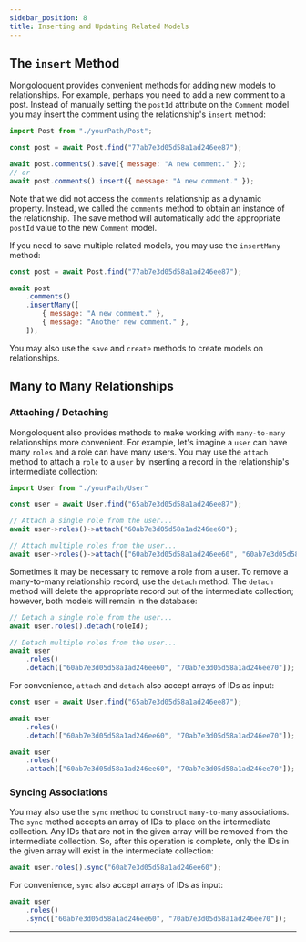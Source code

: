 ```yaml
---
sidebar_position: 8
title: Inserting and Updating Related Models
---
```



## The `insert` Method

Mongoloquent provides convenient methods for adding new models to relationships. For example, perhaps you need to add a new comment to a post. Instead of manually setting the `postId` attribute on the `Comment` model you may insert the comment using the relationship's `insert` method:

```js
import Post from "./yourPath/Post";

const post = await Post.find("77ab7e3d05d58a1ad246ee87");

await post.comments().save({ message: "A new comment." });
// or
await post.comments().insert({ message: "A new comment." });
```

Note that we did not access the `comments` relationship as a dynamic property. Instead, we called the `comments` method to obtain an instance of the relationship. The save method will automatically add the appropriate `postId` value to the new `Comment` model.

If you need to save multiple related models, you may use the `insertMany` method:

```js
const post = await Post.find("77ab7e3d05d58a1ad246ee87");

await post
	.comments()
	.insertMany([
		{ message: "A new comment." },
		{ message: "Another new comment." },
	]);
```

You may also use the `save` and `create` methods to create models on relationships.

## Many to Many Relationships

### Attaching / Detaching

Mongoloquent also provides methods to make working with `many-to-many` relationships more convenient. For example, let's imagine a `user` can have many `roles` and a role can have many users. You may use the `attach` method to attach a `role` to a `user` by inserting a record in the relationship's intermediate collection:

```js
import User from "./yourPath/User"

const user = await User.find("65ab7e3d05d58a1ad246ee87");

// Attach a single role from the user...
await user->roles()->attach("60ab7e3d05d58a1ad246ee60");

// Attach multiple roles from the user...
await user->roles()->attach(["60ab7e3d05d58a1ad246ee60", "60ab7e3d05d58a1ad246ee61"]);
```

Sometimes it may be necessary to remove a role from a user. To remove a many-to-many relationship record, use the `detach` method. The `detach` method will delete the appropriate record out of the intermediate collection; however, both models will remain in the database:

```js
// Detach a single role from the user...
await user.roles().detach(roleId);

// Detach multiple roles from the user...
await user
	.roles()
	.detach(["60ab7e3d05d58a1ad246ee60", "70ab7e3d05d58a1ad246ee70"]);
```

For convenience, `attach` and `detach` also accept arrays of IDs as input:

```js
const user = await User.find("65ab7e3d05d58a1ad246ee87");

await user
	.roles()
	.detach(["60ab7e3d05d58a1ad246ee60", "70ab7e3d05d58a1ad246ee70"]);

await user
	.roles()
	.attach(["60ab7e3d05d58a1ad246ee60", "70ab7e3d05d58a1ad246ee70"]);
```

### Syncing Associations

You may also use the `sync` method to construct `many-to-many` associations. The `sync` method accepts an array of IDs to place on the intermediate collection. Any IDs that are not in the given array will be removed from the intermediate collection. So, after this operation is complete, only the IDs in the given array will exist in the intermediate collection:

```js
await user.roles().sync("60ab7e3d05d58a1ad246ee60");
```

For convenience, `sync` also accept arrays of IDs as input:

```js
await user
	.roles()
	.sync(["60ab7e3d05d58a1ad246ee60", "70ab7e3d05d58a1ad246ee70"]);
```

---

<Sponsor />

